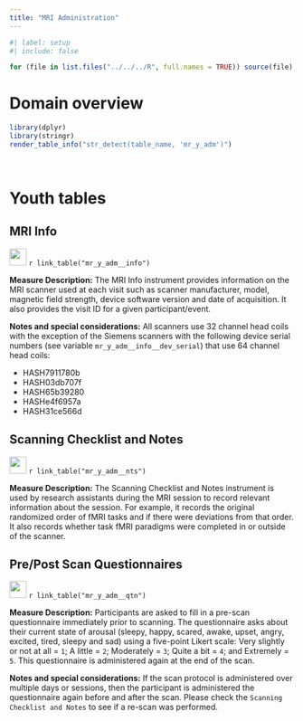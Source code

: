 ```yaml
---
title: "MRI Administration"
---
```


```r
#| label: setup
#| include: false 

for (file in list.files("../../../R", full.names = TRUE)) source(file)
```

# Domain overview
```r
library(dplyr)
library(stringr)
render_table_info("str_detect(table_name, 'mr_y_adm')")
```
<br>

# Youth tables 

## MRI Info {#mr_y_adm__info}

![](/assets/img/documentation/deap_icon.svg){width="30"} `r link_table("mr_y_adm__info")`

**Measure Description:** The MRI Info instrument provides information on the MRI scanner used at each visit such as scanner manufacturer, model, magnetic field strength, device software version and date of acquisition. It also provides the visit ID for a given participant/event.

**Notes and special considerations:** All scanners use 32 channel head coils with the exception of the Siemens scanners with the following device serial numbers (see variable `mr_y_adm__info__dev_serial`) that use 64 channel head coils:

- HASH7911780b
- HASH03db707f
- HASH65b39280
- HASHe4f6957a
- HASH31ce566d

## Scanning Checklist and Notes {#mr_y_adm__nts}

![](/assets/img/documentation/deap_icon.svg){width="30"} `r link_table("mr_y_adm__nts")`

**Measure Description:** The Scanning Checklist and Notes instrument is used by research assistants during the MRI session to record relevant information about the session. For example, it records the original randomized order of fMRI tasks and if there were deviations from that order. It also records whether task fMRI paradigms were completed in or outside of the scanner.

## Pre/Post Scan Questionnaires {#mr_y_adm__qtn}

![](/assets/img/documentation/deap_icon.svg){width="30"} `r link_table("mr_y_adm__qtn")`

**Measure Description:** Participants are asked to fill in a pre-scan questionnaire immediately prior to scanning. The questionnaire asks about their current state of arousal (sleepy, happy, scared, awake, upset, angry, excited, tired, sleepy and sad) using a five-point Likert scale: Very slightly or not at all = `1`; A little = `2`; Moderately = `3`; Quite a bit = `4`; and Extremely = `5`. This questionnaire is administered again at the end of the scan.

**Notes and special considerations:** If the scan protocol is administered over multiple days or sessions, then the participant is administered the questionnaire again before and after the scan. Please check the `Scanning Checklist and Notes` to see if a re-scan was performed.
